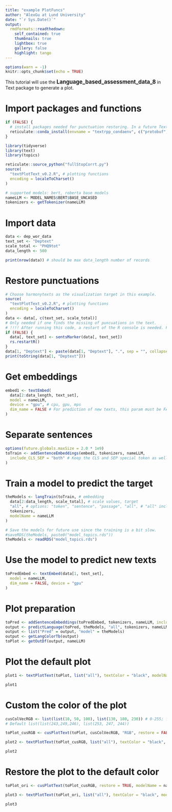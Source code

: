 ```yaml
---
title: "example PlotFuncs"
author: "AlexGu at Lund University"
date: "`r Sys.Date()`"
output:
  rmdformats::readthedown:
    self_contained: true
    thumbnails: true
    lightbox: true
    gallery: false
    highlight: tango
---
```


```r
options(warn = -1)
knitr::opts_chunk$set(echo = TRUE)
```

This tutorial will use the <b><big>Language_based_assessment_data_8</big></b> in Text package to generate a plot.

# Import packages and functions

```r
if (FALSE) {
  # install packages needed for punctuation restoring. In a future Text version, this is not necessary.
  reticulate::conda_install(envname = "textrpp_condaenv", c("protobuf", "sentencepiece"), forge = FALSE, pip = TRUE)
}

library(tidyverse)
library(text)
library(topics)

reticulate::source_python("fullStopCorrt.py")
source(
  "textPlotText_v0.2.R", # plotting functions
  encoding = localeToCharset()
)

# supported models: bert, roberta base models
nameLLM <- MODEL_NAMES$BERT$BASE_UNCASED
tokenizers <- getTokenizer(nameLLM)
```

# Import data

```r
data <- dep_wor_data
text_set <- "Deptext"
scale_total <- "PHQ9tot"
data_length <- 500

print(nrow(data)) # should be max data_length number of records
```
# Restore punctuations 

```r
# Choose harmonytexts as the visualization target in this example.
source(
  "textPlotText_v0.2.R", # plotting functions
  encoding = localeToCharset()
)
data <- data[, c(text_set, scale_total)]
# Only needed if one finds the missing of puncuations in the text.
# !!!! After running this code, a restart of the R console is needed. Plan to fix in the future.
if (FALSE) {
  data[, text_set] <- sentsMarker(data[, text_set])
  rs.restartR()
}
data[1, "Deptext"] <- paste(data[1, "Deptext"], ".", sep = "", collapse = NULL)
print(toString(data[1, "Deptext"]))
```

# Get embeddings

```r
embed1 <- textEmbed(
  data[2:data_length, text_set],
  model = nameLLM,
  device = "gpu", # cpu, gpu, mps
  dim_name = FALSE # For prediction of new texts, this param must be FALSE
)
```
# Separate sentences

```r
options(future.globals.maxSize = 2.0 * 1e9)
toTrain <- addSentenceEmbeddings(embed1, tokenizers, nameLLM,
  include_CLS_SEP = "both" # Keep the CLS and SEP special token as well.
)
```


# Train a model to predict the target

```r
theModels <- langTrain(toTrain, # embedding
  data[2:data_length, scale_total], # scale values, target
  "all", # options: "token", "sentence", "passage", "all", # "all" include all the previous models
  tokenizers,
  modelName = nameLLM
)
```

```r
# Save the models for future use since the training is a bit slow.
#saveRDS(theModels, paste0("model_topics.rds"))
theModels <- readRDS("model_topics.rds")
```

# Use the model to predict new texts
```r
toPredEmbed <- textEmbed(data[1, text_set],
  model = nameLLM,
  dim_name = FALSE, device = "gpu"
)
```


# Plot preparation

```r
toPred <- addSentenceEmbeddings(toPredEmbed, tokenizers, nameLLM, include_CLS_SEP = "both")
output <- predictLanguage(toPred, theModels, "all", tokenizers, nameLLM)
output <- list("Pred" = output, "model" = theModels)
output <- getLangColorTb(output)
toPlot <- getOutDf(output, nameLLM)
```

# Plot the default plot

```r
plot1 <- textPlotText(toPlot, list("all"), textColor = "black", modelName = nameLLM)

plot1
```

# Custom the color of the plot

```r
cusColVecRGB <- list(list(10, 50, 100), list(130, 180, 230)) # 0-255; from lower to higher
# Default list(list(243,249,246), list(253, 247, 244))

toPlot_cusRGB <- cusPlotText(toPlot, cusColVecRGB, "RGB", restore = FALSE, nameLLM)

plot2 <- textPlotText(toPlot_cusRGB, list("all"), textColor = "black", modelName = nameLLM)

plot2
```

# Restore the plot to the default color

```r
toPlot_ori <- cusPlotText(toPlot_cusRGB, restore = TRUE, modelName = nameLLM)

plot3 <- textPlotText(toPlot_ori, list("all"), textColor = "black", modelName = nameLLM)

plot3
```


